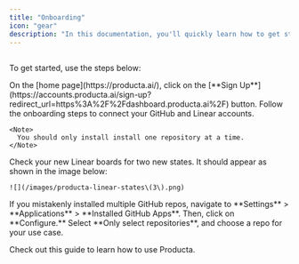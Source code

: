 ```yaml
---
title: "Onboarding"
icon: "gear"
description: "In this documentation, you'll quickly learn how to get started with Producta."
---
```


##

To get started, use the steps below:

<Steps>
  <Step title="Step 1:  Sign up for a Producta account">
    On the [home page](https://producta.ai/), click on the [**Sign Up**](https://accounts.producta.ai/sign-up?redirect_url=https%3A%2F%2Fdashboard.producta.ai%2F) button.
  </Step>

  <Step title="Step 2: Follow onboarding steps">
    Follow the onboarding steps to connect your GitHub and Linear accounts.

    <Note>
      You should only install install one repository at a time.
    </Note>
  </Step>

  <Step title="Step 3: Check Linear board">
    Check your new Linear boards for two new states. It should appear as shown in the image below:

    ![](/images/producta-linear-states\(3\).png)
  </Step>
</Steps>

<Tip>
  If you mistakenly installed multiple GitHub repos, navigate to **Settings** > **Applications** > **Installed GitHub Apps**. Then, click on **Configure.** Select **Only select repositories**, and choose a repo for your use case.
</Tip>

Check out this guide to learn how to use Producta.